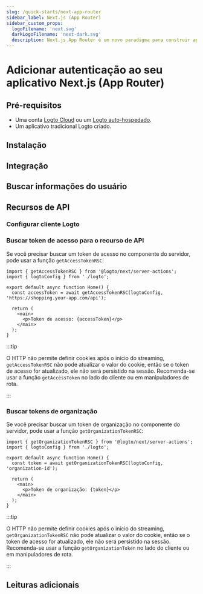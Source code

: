 ```yaml
---
slug: /quick-starts/next-app-router
sidebar_label: Next.js (App Router)
sidebar_custom_props:
  logoFilename: 'next.svg'
  darkLogoFilename: 'next-dark.svg'
  description: Next.js App Router é um novo paradigma para construir aplicativos usando os recursos mais recentes do React.
---
```




# Adicionar autenticação ao seu aplicativo Next.js (App Router)

<GuideTip />

## Pré-requisitos

- Uma conta [Logto Cloud](https://cloud.logto.io) ou um [Logto auto-hospedado](/introduction/set-up-logto-oss).
- Um aplicativo tradicional Logto criado.

## Instalação

<Installation />

## Integração

<Integration />

## Buscar informações do usuário

<GetUserInformation />

## Recursos de API

<ApiResourcesDescription />

### Configurar cliente Logto

<ConfigApiResources />

### Buscar token de acesso para o recurso de API

<FetchAccessTokenForApiResources />

Se você precisar buscar um token de acesso no componente do servidor, pode usar a função `getAccessTokenRSC`:

```tsx title="app/page.tsx"
import { getAccessTokenRSC } from '@logto/next/server-actions';
import { logtoConfig } from './logto';

export default async function Home() {
  const accessToken = await getAccessTokenRSC(logtoConfig, 'https://shopping.your-app.com/api');

  return (
    <main>
      <p>Token de acesso: {accessToken}</p>
    </main>
  );
}
```

:::tip

O HTTP não permite definir cookies após o início do streaming, `getAccessTokenRSC` não pode atualizar o valor do cookie, então se o token de acesso for atualizado, ele não será persistido na sessão. Recomenda-se usar a função `getAccessToken` no lado do cliente ou em manipuladores de rota.

:::

### Buscar tokens de organização

<FetchOrganizationTokenForUser />

Se você precisar buscar um token de organização no componente do servidor, pode usar a função `getOrganizationTokenRSC`:

```tsx title="app/page.tsx"
import { getOrganizationTokenRSC } from '@logto/next/server-actions';
import { logtoConfig } from './logto';

export default async function Home() {
  const token = await getOrganizationTokenRSC(logtoConfig, 'organization-id');

  return (
    <main>
      <p>Token de organização: {token}</p>
    </main>
  );
}
```

:::tip

O HTTP não permite definir cookies após o início do streaming, `getOrganizationTokenRSC` não pode atualizar o valor do cookie, então se o token de acesso for atualizado, ele não será persistido na sessão. Recomenda-se usar a função `getOrganizationToken` no lado do cliente ou em manipuladores de rota.

:::

## Leituras adicionais

<FurtherReadings />
